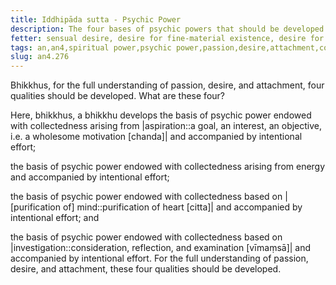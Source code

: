 ```yaml
---
title: Iddhipāda sutta - Psychic Power
description: The four bases of psychic powers that should be developed for the full understanding of passion, desire, and attachment.
fetter: sensual desire, desire for fine-material existence, desire for immaterial existence, conceit, restlessness, ignorance
tags: an,an4,spiritual power,psychic power,passion,desire,attachment,collectedness,goal,aspiration,interest,objective,intention,effort,persistence,mind,consciousness,investigation,reflection,close examination
slug: an4.276
---
```


Bhikkhus, for the full understanding of passion, desire, and attachment, four qualities should be developed. What are these four?

Here, bhikkhus, a bhikkhu develops the basis of psychic power endowed with collectedness arising from |aspiration::a goal, an interest, an objective, i.e. a wholesome motivation [chanda]| and accompanied by intentional effort;

the basis of psychic power endowed with collectedness arising from energy and accompanied by intentional effort;

the basis of psychic power endowed with collectedness based on |[purification of] mind::purification of heart [citta]| and accompanied by intentional effort; and

the basis of psychic power endowed with collectedness based on |investigation::consideration, reflection, and examination [vīmaṃsā]| and accompanied by intentional effort. For the full understanding of passion, desire, and attachment, these four qualities should be developed.